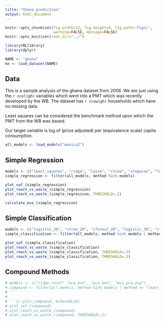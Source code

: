 ```yaml
---
title: "Ghana prediction"
output: html_document
---
```


```r
knitr::opts_chunk$set(fig.width=12, fig.height=8, fig.path='Figs/',
                      warning=FALSE, message=FALSE)
knitr::opts_knit$set(root.dir="../")
```

```r
library(MLlibrary)
library(dplyr)

NAME <- "ghana"
mx <- load_dataset(NAME)
```

## Data

This is a sample analysis of the ghana dataset from 2006. We are just using the `r ncol(gh)` variables which went into a PMT which was recently developed by the WB. The dataset has `r nrow(gh)` households which have no missing data.

Least squares can be considered the benchmark method upon which the PMT from the WB was based.

Our target variable is log of (price adjusted) per (equivalence scale) capita consumption.

```r
all_models <- load_models("mexico2")
```


## Simple Regression

```r
models <- c("least_squares", "ridge", "lasso", "rtree", "stepwise", "forest")
simple_regression <- filter(all_models, method %in% models)
```

```r
plot_swf_(simple_regression)
plot_reach_vs_waste_(simple_regression)
plot_reach_vs_waste_(simple_regression, THRESHOLD=.2)
```

```r
calculate_mse_(simple_regression)
```

## Simple Classification
```r
models <- c("logistic_20", "ctree_20", "cforest_20", "logistic_30", "ctree_30", "cforest_30")
simple_classification <- filter(all_models, method %in% models | method == "least_squares")
```

```r
plot_swf_(simple_classification)
plot_reach_vs_waste_(simple_classification)
plot_reach_vs_waste_(simple_classification, THRESHOLD=.2)
plot_reach_vs_waste_(simple_classification, THRESHOLD=.3)
```

## Compound Methods

```r
# models <- c("ridge_rural" "mca_knn", "pca_knn", "mca_pca_avg")
# compound <- filter(all_models, method %in% models | method == "least_squares")
# ```
# 
# ```{r plot_compound, echo=FALSE}
# plot_swf_(compound)
# plot_reach_vs_waste_(compound)
# plot_reach_vs_waste_(compound, THRESHOLD=.2)
```
